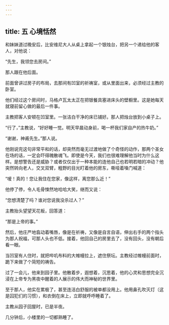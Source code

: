 ```yaml
---
---
---
```

title: 五 心境恬然
---




和妹妹道过晚安后，比安维尼大人从桌上拿起一个银烛台，把另一个递给他的客人，对他说：

“先生，我领您去房间。”

那人跟在他后面。

前面曾讲过房子的布局，去那间有凹室的祈祷室，或从里面出来，必须经过主教的卧室。

他们经过这个房间时，马格卢瓦太太正在把银餐具塞进床头的壁橱里。这是她每天就寝前留心做的最后一件事。

主教把客人安顿在凹室里。一张洁白干净的床已铺好。那人把烛台放到小桌子上。

“行了，”主教说，“好好睡一觉。明天早晨动身前，喝一杯我们家自产的热牛奶。”

“谢谢，神甫先生。”那人说。

他刚说完这句非常平和的话，却突然而毫无过渡地做了个奇怪的动作，那两个圣女在场的话，一定会吓得魄散魂飞。即使是今天，我们也很难理解他当时为什么这样。是想警告还是威胁？或者仅仅出于一种本能的连他自己也若明若暗的冲动？他突然转向老人，交叉双臂，粗野的目光盯着他的房东，嘶哑着嗓门喊道：

“嗳！真的！您让我住在您家，像这样，离您那么近！”

他停了停，令人毛骨悚然地哈哈大笑，继而又说：

“您想清楚了吗？谁对您说我没杀过人？”

主教抬头望望天花板，回答道：

“那是上帝的事。”

然后，他庄严地翕动着嘴唇，像是在祈祷，又像是自言自语，伸出右手的两个指头为那人祝福，可那人头也不低。接着，他回自己的房里去了，没有回头，没有朝后看一眼。

当凹室有人住时，就把哔叽布料的大帷幔拉上，遮住祭坛。主教经过帷幔前面时，跪下来做了个简短的祷告。

过了一会儿，他来到园子里。他散着步，遐想着，沉思着，他的心灵和思想完全沉浸在上帝专为黑夜中醒着的人展示的伟大而神秘的世界里。

至于那人，他实在累极了，甚至连洁白舒服的被单都没用上。他用鼻孔吹灭灯（这是囚犯们的习惯），和衣倒在床上，立即就呼呼睡着了。

主教从园子回屋时，已是半夜。

几分钟后，小楼里的一切都熟睡了。